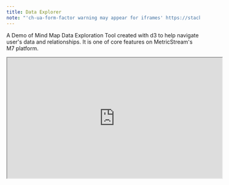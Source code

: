```yaml
---
title: Data Explorer
note: "'ch-ua-form-factor warning may appear for iframes' https://stackoverflow.com/questions/76313405 "
---
```

A Demo of Mind Map Data Exploration Tool created with d3 to help navigate user's data and relationships. 
It is one of core features on MetricStream's M7 platform.

<iframe width="560" height="315" src="https://www.youtube.com/embed/BLDZZ8Jq0yE?rel=0" allow="autoplay; encrypted-media" allowFullScreen></iframe>
